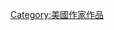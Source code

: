 {{Navbox
| name   = 迈克尔·阿恩特
| title  = [[迈克尔·阿恩特]]编剧作品
| state = {{{state|autocollapse}}}
|listclass = hlist
|list1 = 
* 《[[小太陽的願望|阳光小美女]]》（2006年）
* 《[[玩具總動員3|玩具总动员3]]》（2010年）
* 《[[遺落戰境|遗落战境]]》（2013年）
* 《[[飢餓遊戲：星火燎原 (電影)|饥饿游戏2：星火燎原]]》（2013年）
* 《[[大脑环游记]]》（2015年）
* 《[[林中漫步]]》（2015年）
}}<noinclude>
{{collapsible option}}
{{DEFAULTSORT:Arndt, Michael}}
[[Category:美國作家作品]]
</noinclude>